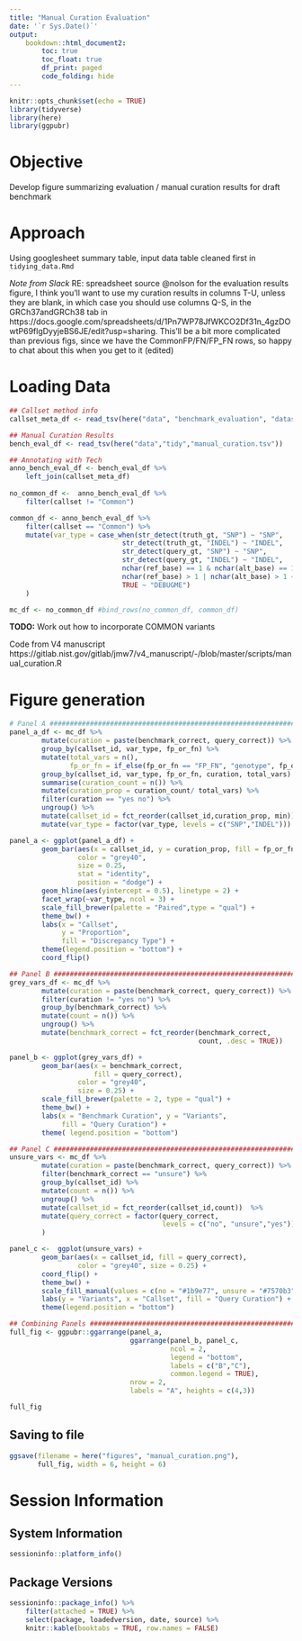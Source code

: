 ```yaml
---
title: "Manual Curation Evaluation"
date: '`r Sys.Date()`'
output: 
    bookdown::html_document2:
        toc: true
        toc_float: true
        df_print: paged
        code_folding: hide
---
```


```r
knitr::opts_chunk$set(echo = TRUE)
library(tidyverse)
library(here)
library(ggpubr)
```

# Objective
Develop figure summarizing evaluation / manual curation results for draft benchmark

# Approach
Using googlesheet summary table, input data table cleaned first in `tidying_data.Rmd` 

_Note from Slack_ RE: spreadsheet source 
    @nolson for the evaluation results figure, I think you'll want to use my curation results in columns T-U, unless they are blank, in which case you should use columns Q-S, in the GRCh37andGRCh38 tab in https://docs.google.com/spreadsheets/d/1Pn7WP78JfWKCO2Df31n_4gzDOwtP69flgDyyjeBS6JE/edit?usp=sharing.  This'll be a bit more complicated than previous figs, since we have the CommonFP/FN/FP_FN rows, so happy to chat about this when you get to it (edited) 


# Loading Data
```r

## Callset method info
callset_meta_df <- read_tsv(here("data", "benchmark_evaluation", "dataset_names.tsv"))

## Manual Curation Results
bench_eval_df <- read_tsv(here("data","tidy","manual_curation.tsv"))

## Annotating with Tech
anno_bench_eval_df <- bench_eval_df %>% 
    left_join(callset_meta_df)
    
no_common_df <-  anno_bench_eval_df %>%
    filter(callset != "Common")

common_df <- anno_bench_eval_df %>%
    filter(callset == "Common") %>% 
    mutate(var_type = case_when(str_detect(truth_gt, "SNP") ~ "SNP",
                            str_detect(truth_gt, "INDEL") ~ "INDEL",
                            str_detect(query_gt, "SNP") ~ "SNP",
                            str_detect(query_gt, "INDEL") ~ "INDEL",
                            nchar(ref_base) == 1 & nchar(alt_base) == 1 ~ "SNP",
                            nchar(ref_base) > 1 | nchar(alt_base) > 1 ~ "INDEL",
                            TRUE ~ "DEBUGME")
    )

mc_df <- no_common_df #bind_rows(no_common_df, common_df)
```
__TODO:__ Work out how to incorporate COMMON variants

Code from V4 manuscript
https://gitlab.nist.gov/gitlab/jmw7/v4_manuscript/-/blob/master/scripts/manual_curation.R 


# Figure generation
```r
# Panel A #####################################################################
panel_a_df <- mc_df %>% 
        mutate(curation = paste(benchmark_correct, query_correct)) %>% 
        group_by(callset_id, var_type, fp_or_fn) %>% 
        mutate(total_vars = n(),
               fp_or_fn = if_else(fp_or_fn == "FP_FN", "genotype", fp_or_fn)) %>% 
        group_by(callset_id, var_type, fp_or_fn, curation, total_vars) %>%
        summarise(curation_count = n()) %>% 
        mutate(curation_prop = curation_count/ total_vars) %>% 
        filter(curation == "yes no") %>%
        ungroup() %>% 
        mutate(callset_id = fct_reorder(callset_id,curation_prop, min)) %>% 
        mutate(var_type = factor(var_type, levels = c("SNP","INDEL")))

panel_a <- ggplot(panel_a_df) +
        geom_bar(aes(x = callset_id, y = curation_prop, fill = fp_or_fn),
                 color = "grey40",
                 size = 0.25,
                 stat = "identity",
                 position = "dodge") +
        geom_hline(aes(yintercept = 0.5), linetype = 2) +
        facet_wrap(~var_type, ncol = 3) +
        scale_fill_brewer(palette = "Paired",type = "qual") + 
        theme_bw() +
        labs(x = "Callset",
             y = "Proportion",
             fill = "Discrepancy Type") +
        theme(legend.position = "bottom") + 
        coord_flip()

## Panel B #####################################################################
grey_vars_df <- mc_df %>%
        mutate(curation = paste(benchmark_correct, query_correct)) %>%
        filter(curation != "yes no") %>%
        group_by(benchmark_correct) %>%
        mutate(count = n()) %>%
        ungroup() %>%
        mutate(benchmark_correct = fct_reorder(benchmark_correct,
                                               count, .desc = TRUE)) 

panel_b <- ggplot(grey_vars_df) +
        geom_bar(aes(x = benchmark_correct, 
                     fill = query_correct),
                 color = "grey40",
                 size = 0.25) +
        scale_fill_brewer(palette = 2, type = "qual") + 
        theme_bw() +
        labs(x = "Benchmark Curation", y = "Variants", 
             fill = "Query Curation") + 
        theme( legend.position = "bottom")

## Panel C #####################################################################
unsure_vars <- mc_df %>%
        mutate(curation = paste(benchmark_correct, query_correct)) %>%
        filter(benchmark_correct == "unsure") %>% 
        group_by(callset_id) %>%
        mutate(count = n()) %>%
        ungroup() %>%
        mutate(callset_id = fct_reorder(callset_id,count))  %>%
        mutate(query_correct = factor(query_correct, 
                                      levels = c("no", "unsure","yes"))
        )

panel_c <-  ggplot(unsure_vars) +
        geom_bar(aes(x = callset_id, fill = query_correct),
                 color = "grey40", size = 0.25) + 
        coord_flip() + 
        theme_bw() + 
        scale_fill_manual(values = c(no = "#1b9e77", unsure = "#7570b3")) +
        labs(y = "Variants", x = "Callset", fill = "Query Curation") +
        theme(legend.position = "bottom")

## Combining Panels ############################################################
full_fig <- ggpubr::ggarrange(panel_a,  
                              ggarrange(panel_b, panel_c, 
                                        ncol = 2, 
                                        legend = "bottom",
                                        labels = c("B","C"),
                                        common.legend = TRUE),
                              nrow = 2,
                              labels = "A", heights = c(4,3))

```

```r
full_fig
```


## Saving to file
```r
ggsave(filename = here("figures", "manual_curation.png"), 
       full_fig, width = 6, height = 6)

```


# Session Information
## System Information
```r
sessioninfo::platform_info()
```


## Package Versions
```r
sessioninfo::package_info() %>% 
    filter(attached = TRUE) %>% 
    select(package, loadedversion, date, source) %>%
    knitr::kable(booktabs = TRUE, row.names = FALSE)
```